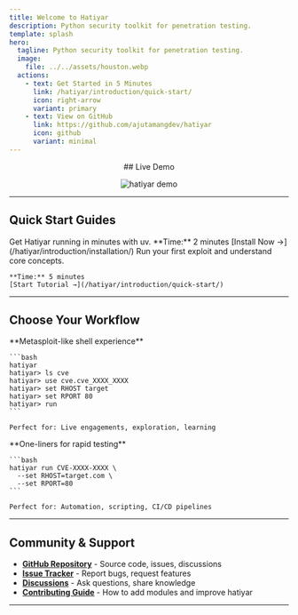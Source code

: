 ```yaml
---
title: Welcome to Hatiyar
description: Python security toolkit for penetration testing.
template: splash
hero:
  tagline: Python security toolkit for penetration testing.
  image:
    file: ../../assets/houston.webp
  actions:
    - text: Get Started in 5 Minutes
      link: /hatiyar/introduction/quick-start/
      icon: right-arrow
      variant: primary
    - text: View on GitHub
      link: https://github.com/ajutamangdev/hatiyar
      icon: github
      variant: minimal
---
```




<div style="max-width: 800px; margin: 0 auto; text-align: center;">
## Live Demo

![hatiyar demo](../../assets/hatiyar.gif)

</div>

---

## Quick Start Guides

<CardGrid>
  <Card title="Installation & Setup" icon="rocket">
    Get Hatiyar running in minutes with uv.
    **Time:** 2 minutes  
    [Install Now →](/hatiyar/introduction/installation/)
  </Card>
  <Card title="5-Minute Quickstart" icon="document">
    Run your first exploit and understand core concepts.
    
    **Time:** 5 minutes  
    [Start Tutorial →](/hatiyar/introduction/quick-start/)
  </Card>
</CardGrid>

---

## Choose Your Workflow

<CardGrid>

  <Card title="Interactive Hunter" icon="open-book">
    **Metasploit-like shell experience**
    
    ```bash
    hatiyar
    hatiyar> ls cve
    hatiyar> use cve.cve_XXXX_XXXX
    hatiyar> set RHOST target
    hatiyar> set RPORT 80
    hatiyar> run
    ```
    
    Perfect for: Live engagements, exploration, learning
  </Card>

  <Card title="CLI Power User" icon="rocket">
    **One-liners for rapid testing**
    
    ```bash
    hatiyar run CVE-XXXX-XXXX \
      --set RHOST=target.com \
      --set RPORT=80
    ```
    
    Perfect for: Automation, scripting, CI/CD pipelines
  </Card>
</CardGrid>

---

## Community & Support

- **[GitHub Repository](https://github.com/ajutamangdev/hatiyar)** - Source code, issues, discussions
- **[Issue Tracker](https://github.com/ajutamangdev/hatiyar/issues)** - Report bugs, request features
- **[Discussions](https://github.com/ajutamangdev/hatiyar/discussions)** - Ask questions, share knowledge
- **[Contributing Guide](/hatiyar/contribution/guidelines/)** - How to add modules and improve hatiyar

---


